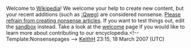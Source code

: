 <article id="10131160" title=User talk:Hidefromlola>
	<talkpage id="10131160" title="User talk:Hidefromlola">
=={{{header-text|[[:Qweg]]}}}==
Welcome to [[Wikipedia]]! We welcome your help to create new content, but your recent additions (such as [[:Qweg]]) are considered nonsense. [[Wikipedia:Patent nonsense|Please refrain from creating nonsense articles]]. If you want to test things out, edit the [[Wikipedia:Sandbox|sandbox]] instead. Take a look at the [[Wikipedia:Introduction|welcome]] page if you would like to learn more about contributing to our encyclopedia.&lt;!-- Template:Nonsensepages --&gt;  [[User:KeithH|KeithH]] 23:15, 18 March 2007 (UTC)
	</talkpage>
</article>